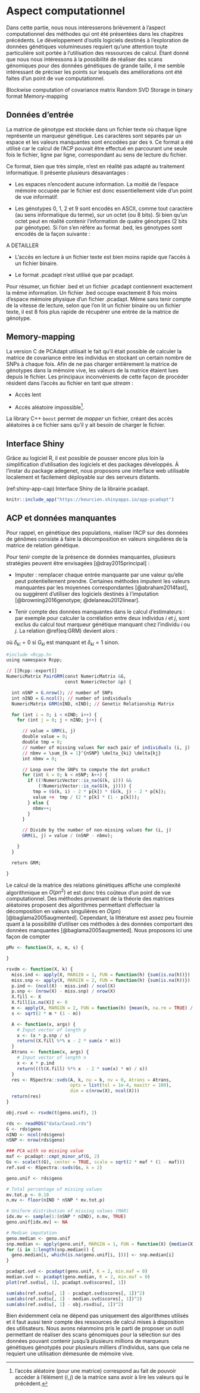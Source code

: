 # Aspect computationnel 

Dans cette partie, nous nous intéresserons brièvement à l'aspect computationnel des méthodes qui ont été présentées dans les chapitres précédents. Le développement d'outils logiciels destinés à l'exploration de données génétiques volumineuses requiert qu'une attention toute particulière soit portée à l'utilisation des ressources de calcul. Étant donné que nous nous intéressons à la possibilité de réaliser des scans génomiques pour des données génétiques de grande taille, il me semble intéressant de préciser les points sur lesquels des améliorations ont été faites d'un point de vue computationnel.


Blockwise computation of covariance matrix
Random SVD
Storage in binary format
Memory-mapping

## Données d'entrée

La matrice de génotype est stockée dans un fichier texte où chaque ligne représente un marqueur génétique. Les caractères sont séparés par un espace et les valeurs manquantes sont encodées par des `9`. Ce format a été utilisé car le calcul de l'ACP pouvait être effectué en parcourant une seule fois le fichier, ligne par ligne, correspondant au sens de lecture du fichier.

Ce format, bien que très simple, n'est en réalité pas adapté au traitement informatique. Il présente plusieurs désavantages :

- Les espaces n'encodent aucune information. La moitié de l'espace mémoire occupée par le fichier est donc essentiellement vide d'un point de vue informatif.

- Les génotypes 0, 1, 2 et 9 sont encodés en ASCII, comme tout caractère (au sens informatique du terme), sur un octet (ou 8 bits). Si bien qu'un octet peut en réalité contenir l'information de quatre génotypes (2 bits par génotype). Si l'on s'en réfère au format .bed, les génotypes sont encodés de la façon suivante :

A DETAILLER

- L'accès en lecture à un fichier texte est bien moins rapide que l'accès à un fichier binaire.

- Le format .pcadapt n'est utilisé que par pcadapt.

Pour résumer, un fichier .bed et un fichier .pcadapt contiennent exactement la même information. Un fichier .bed occupe exactement 8 fois moins d'espace mémoire physique d'un fichier .pcadapt. Même sans tenir compte de la vitesse de lecture, selon que l'on lit un fichier binaire ou un fichier texte, il est 8 fois plus rapide de récupérer une entrée de la matrice de génotype.

## Memory-mapping

La version C de PCAdapt utilisait le fait qu'il était possible de calculer la matrice de covariance entre les individus en stockant un certain nombre de SNPs à chaque fois. Afin de ne pas charger entièrement la matrice de génotypes dans la mémoire vive, les valeurs de la matrice étaient lues depuis le fichier. Les principaux inconvénients de cette façon de procéder résident dans l'accès au fichier en tant que *stream* :

- Accès lent

- Accès aléatoire impossible^[l'accès aléatoire (pour une matrice) correspond au fait de pouvoir accéder à l'élément $(i, j)$ de la matrice sans avoir à lire les valeurs qui le précèdent.].

La library C++ `boost` permet de *mapper* un fichier, créant des accès aléatoires à ce fichier sans qu'il y ait besoin de charger le fichier.

## Interface Shiny

Grâce au logiciel R, il est possible de pousser encore plus loin la simplification d'utilisation des logiciels et des packages développés. À l'instar du package adegenet, nous proposons une interface web utilisable localement et facilement déployable sur des serveurs distants.

(ref:shiny-app-cap) Interface Shiny de la librairie pcadapt. 

```r
knitr::include_app("https://keurcien.shinyapps.io/app-pcadapt")
```

## ACP et données manquantes

Pour rappel, en génétique des populations, réaliser l'ACP sur des données de génômes consiste à faire la décomposition en valeurs singulières de la matrice de relation génétique.

\begin{equation}
  GRM_{ij} = \frac{1}{p} \sum_{k = 1}^p \frac{(G_{ki} - 2p_k) \times (G_{kj} - 2p_k)}{2p_i(1-p_i)}
\end{equation}


Pour tenir compte de la présence de données manquantes, plusieurs stratégies peuvent être envisagées [@dray2015principal] :

- Imputer : remplacer chaque entrée manquante par une valeur qu'elle peut potentiellement prendre. Certaines méthodes imputent les valeurs manquantes par les moyennes correspondantes [@abraham2014fast], ou suggèrent d'utiliser des logiciels destinés à l'imputation [@browning2016genotype; @delaneau2012linear].

- Tenir compte des données manquantes dans le calcul d'estimateurs : par exemple pour calculer la corrélation entre deux individus $i$ et $j$, sont exclus du calcul tout marqueur génétique manquant chez l'individu $i$ ou $j$. La relation \@ref(eq:GRM) devient alors :

\begin{equation}
  GRM_{ij} = \frac{1}{\sum_{k=1}^p \delta_{ki}\delta_{kj}} \sum_{k = 1}^p \frac{(G_{ki} - 2p_k) \times (G_{kj} - 2p_k)}{2p_k(1-p_k)} \delta_{ki} \delta_{kj}
  (\#eq:GRM-missing)
\end{equation}

où $\delta_{ki} = 0$ si $G_{ki}$ est manquant et $\delta_{ki} = 1$ sinon.

```r
#include <Rcpp.h>
using namespace Rcpp;

// [[Rcpp::export]]
NumericMatrix PairGRM(const NumericMatrix &G,
                      const NumericVector &p) {

  int nSNP = G.nrow(); // number of SNPs
  int nIND = G.ncol(); // number of individuals
  NumericMatrix GRM(nIND, nIND); // Genetic Relationship Matrix

  for (int i = 0; i < nIND; i++) {
    for (int j = 0; j < nIND; j++) {

      // value = GRM(i, j)
      double value = 0;
      double tmp = 0; 
      // number of missing values for each pair of individuals (i, j)
      // nbmv = \sum_{k = 1}^{nSNP} \delta_{ki} \delta{kj}
      int nbmv = 0;

      // Loop over the SNPs to compute the dot product
      for (int k = 0; k < nSNP; k++) {
        if ((!NumericVector::is_na(G(k, i))) && 
            (!NumericVector::is_na(G(k, j)))) {
          tmp = (G(k, i) - 2 * p[k]) * (G(k, j) - 2 * p[k]);
          value +=  tmp / (2 * p[k] * (1 - p[k]));
        } else {
          nbmv++;
        }
      }

      // Divide by the number of non-missing values for (i, j)
      GRM(i, j) = value / (nSNP - nbmv);

    }
  }

  return GRM;

}
```

Le calcul de la matrice des relations génétiques affiche une complexité algorithmique en $O(pn^2)$ et est donc très coûteux d'un point de vue computationnel. Des méthodes provenant de la théorie des matrices aléatoires proposent des algorithmes permettant d'effectuer la décomposition en valeurs singulières en $O(pn)$ [@baglama2005augmented]. Cependant, la littérature est assez peu fournie quant à la possibilité d'utiliser ces méthodes à des données comportant des données manquantes [@baglama2005augmented]. Nous proposons ici une façon de compter

```r
pMv <- function(X, x, m, s) {

}

rsvdm <- function(X, k) {
  miss.ind <- apply(X, MARGIN = 1, FUN = function(h) {sum(is.na(h))})
  miss.snp <- apply(X, MARGIN = 2, FUN = function(h) {sum(is.na(h))})
  p.ind <- (ncol(X) - miss.ind) / ncol(X)
  p.snp <- (nrow(X) - miss.snp) / nrow(X)
  X.fill <- X
  X.fill[is.na(X)] <- 0
  m <- apply(X, MARGIN = 2, FUN = function(h) {mean(h, na.rm = TRUE) / 2})
  s <- sqrt(2 * m * (1 - m))

  A <- function(x, args) {
    # Input vector of length p
    x <- (x * p.snp / s)
    return((X.fill %*% x - 2 * sum(x * m)))
  }
  Atrans <- function(x, args) {
    # Input vector of length n
    x <- x * p.ind
    return(((t(X.fill) %*% x  - 2 * sum(x) * m) / s))
  }
  res <- RSpectra::svds(A, k, nu = k, nv = 0, Atrans = Atrans,
                        opts = list(tol = 1e-4, maxitr = 100),
                        dim = c(nrow(X), ncol(X)))
  return(res)
}

obj.rsvd <- rsvdm(t(geno.unif), 2)

rds <- readRDS("data/Case2.rds")
G <- rds$geno
nIND <- ncol(rds$geno)
nSNP <- nrow(rds$geno)

### PCA with no missing value
maf <- pcadapt::cmpt_minor_af(G, 2)
Gs <- scale(t(G), center = TRUE, scale = sqrt(2 * maf * (1 - maf)))
ref.svd <- RSpectra::svds(Gs, k = 2)

geno.unif <- rds$geno

# Total percentage of missing values
mv.tot.p <- 0.10
n.mv <- floor(nIND * nSNP * mv.tot.p)

# Uniform distribution of missing values (MAR)
idx.mv <- sample(1:(nSNP * nIND), n.mv, TRUE)
geno.unif[idx.mv] <- NA

# Median imputation
geno.median <- geno.unif
snp.median <- apply(geno.unif, MARGIN = 1, FUN = function(X) {median(X, na.rm = TRUE)})
for (i in 1:length(snp.median)) {
  geno.median[i, which(is.na(geno.unif[i, ]))] <- snp.median[i]
}

pcadapt.svd <- pcadapt(geno.unif, K = 2, min.maf = 0)
median.svd <- pcadapt(geno.median, K = 2, min.maf = 0)
plot(ref.svd$u[, 1], pcadapt.svd$scores[, 1])

sum(abs(ref.svd$u[, 1] - pcadapt.svd$scores[, 1])^2)
sum(abs(ref.svd$u[, 1] - median.svd$scores[, 1])^2)
sum(abs(ref.svd$u[, 1] - obj.rsvd$u[, 1])^2)

```


Bien évidemment cela ne dépend pas uniquement des algorithmes utilisés et il faut aussi tenir compte des ressources de calcul mises à disposition des utilisateurs. Nous avons néanmoins pris le parti de proposer un outil permettant de réaliser des scans génomiques pour la sélection sur des données pouvant contenir jusqu'à plusieurs millions de marqueurs génétiques génotypés pour plusieurs milliers d'individus, sans que cela ne requiert une utilisation démesurée de mémoire vive.


